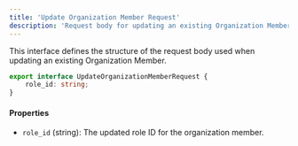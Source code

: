 ```yaml
---
title: 'Update Organization Member Request'
description: 'Request body for updating an existing Organization Member'
---
```


This interface defines the structure of the request body used when updating an existing Organization Member.

```typescript
export interface UpdateOrganizationMemberRequest {
    role_id: string;
}
```

#### Properties

- `role_id` (string): The updated role ID for the organization member.
